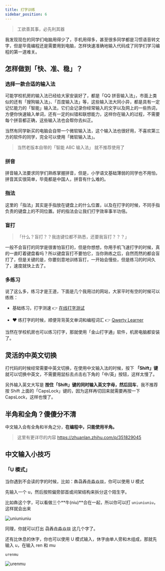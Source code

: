 ```yaml
---
title: 打字训练
sidebar_position: 6
---
```


> 工欲善其事，必先利其器

我发现现在的同学们电脑用得少了，手机用得多，甚至很多同学都是习惯语音转文字，但是毕竟编程还是需要用到电脑，怎样快速准确地输入代码成了同学们学习编程的第一道难关。

## 怎样做到「快、准、稳」？

### 选择一款合适的输入法

可能学校机房的输入法已经给大家安装好了，都是「QQ 拼音输入法」，市面上类似的还有「搜狗输入法」、「百度输入法」等，这些输入法大同小异，都是具有一定记忆能力的「智能」输入法，它们会记录你经常输入的文字以及网上的一些热词，方便你快速输入单词，还有一定的纠错和联想能力，这样你在输入的过程，不需要每个拼音都正确，这些输入法也会帮你去纠正。

当然有同学新买的电脑会自带一个微软输入法，这个输入法也很好用，不喜欢第三方的软件的同学，完全可以使用「微软输入法」。

> 当然老版本自带的「智能 ABC 输入法」 就不推荐使用了

### 拼音

拼音输入法要求同学们熟练掌握拼音，但是，小学语文基础薄弱的同学也不用怕，拼音其实很简单，毕竟都是中国人，拼音有什么难的。

### 指法

这里的「指法」其实是手指放在键盘上的什么位置，以及在打字的时候，不同手指负责的键盘上的不同位置。好的指法会让我们打字效率事半功倍。

### 盲打

> 「什么？盲打？？我连键位都不熟悉，还要我盲打？？？」

一般不会盲打的同学是很害怕盲打的，但是你想想，你用手机飞速打字的时候，真的一直盯着键盘看吗？所以键盘盲打不要怕它，当你熟练之后，自然而然的都会盲打了，但是关键的是，你要刻意地训练盲打，一开始会慢些，但是练习的时间久了，速度就快上去了。

### 多练习

说了这么多，练习才是王道，下面是几个我用过的网站，大家平时有空的时候可以练练：

- 基础练习，打字测速 👉 [在线打字测试](https://dazi.kukuw.com/)

- ❤ 练打字的时候，顺便背背英文单词和编程词汇 👉 [Qwerty Learner](https://qwerty.kaiyi.cool/)

当然在学校机房也可以练习打字，那就使用「金山打字通」软件，机房电脑都安装了。

## 灵活的中英文切换

打代码的时候经常需要中英文切换，在使用中文输入法的时候，按下 **「Shift」键** 就可以切换中英文，不需要用鼠标去点击右下角的「中/英」按钮，这样太慢了。

另外输入英文大写是 **按住「Shift」键的同时输入英文字母，然后回车**，我不推荐按 Shift 上面的「CapsLock」键的，因为这样再切回来就需要再按一下 CapsLock，这样也慢了。

## 半角和全角？傻傻分不清

中文输入会有全角和半角之分，**在编程中，只能使用半角。**

> 这里有更详尽的内容 https://zhuanlan.zhihu.com/p/351829045

## 中文输入小技巧

### 「U 模式」

当你遇到不会读的字的时候，比如：犇骉羴垚淼焱燚，你可以使用 U 模式

先输入一个 u，然后按照偏旁部首或间架结构来拆分这个陌生字。

比如犇这个字，可以看做三个**牛(niu)**合在一起，所以你可以打 `uniuniuniu`，这样就会出来

![uniuniuniu](./img/uniuniuniu.png)

同理，你就可以打出 骉羴垚淼焱燚 这几个字了。

还有比休息的休字，你也可以使用 U 模式输入，休字由单人旁和木组成，那就先输入 u，在输入 ren 和 mu

`urenmu`

![urenmu](./img/urenmu.png)